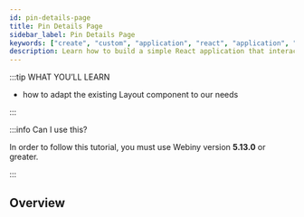 ```yaml
---
id: pin-details-page
title: Pin Details Page
sidebar_label: Pin Details Page
keywords: ["create", "custom", "application", "react", "application", "basic", "application", "layout"]
description: Learn how to build a simple React application that interacts with a GraphQL API.
---
```



:::tip WHAT YOU’LL LEARN

- how to adapt the existing Layout component to our needs

:::

:::info Can I use this?

In order to follow this tutorial, you must use Webiny version **5.13.0** or greater.

:::

## Overview

